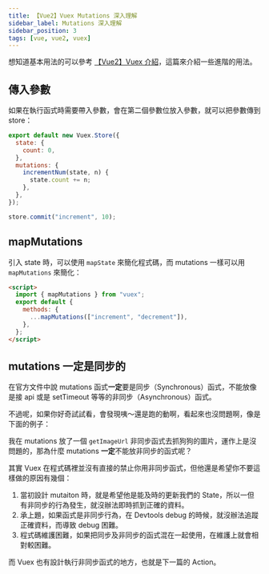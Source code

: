 ```yaml
---
title: 【Vue2】Vuex Mutations 深入理解
sidebar_label: Mutations 深入理解
sidebar_position: 3
tags: [vue, vue2, vuex]
---
```



想知道基本用法的可以參考 [【Vue2】Vuex 介紹](https://jim876633.github.io/Jim-Docusaurus/Vue/Vue2/Vuex/mapState)，這篇來介紹一些進階的用法。

## 傳入參數

如果在執行函式時需要帶入參數，會在第二個參數位放入參數，就可以把參數傳到 store：

```js title='store/index.js'
export default new Vuex.Store({
  state: {
    count: 0,
  },
  mutations: {
    incrementNum(state, n) {
      state.count += n;
    },
  },
});
```

```js
store.commit("increment", 10);
```

## mapMutations

引入 state 時，可以使用 `mapState` 來簡化程式碼，而 mutations 一樣可以用 `mapMutations` 來簡化：

```html title=App.vue
<script>
  import { mapMutations } from "vuex";
  export default {
    methods: {
      ...mapMutations(["increment", "decrement"]),
    },
  };
</script>
```

## mutations 一定是同步的

在官方文件中說 mutations 函式**一定**要是同步（Synchronous）函式，不能放像是接 api 或是 setTimeout 等等的非同步（Asynchronous）函式。

不過呢，如果你好奇試試看，會發現咦～還是跑的動啊，看起來也沒問題啊，像是下面的例子：

<CodeSandbox
  url='https://codesandbox.io/embed/mutation-beyfhs?fontsize=14&hidenavigation=1&theme=dark'
  title='mutation'
  initialPath='dog'
  codebasePath='/src/store/index.js'
/>

我在 mutations 放了一個 `getImageUrl` 非同步函式去抓狗狗的圖片，運作上是沒問題的，那為什麼 mutations **一定**不能放非同步的函式呢？

其實 Vuex 在程式碼裡並沒有直接的禁止你用非同步函式，但他還是希望你不要這樣做的原因有幾個：

1. 當初設計 mutaiton 時，就是希望他是能及時的更新我們的 State，所以一但有非同步的行為發生，就沒辦法即時抓到正確的資料。
2. 承上題，如果函式是非同步行為，在 Devtools debug 的時候，就沒辦法追蹤正確資料，而導致 debug 困難。
3. 程式碼維護困難，如果把同步及非同步的函式混在一起使用，在維護上就會相對較困難。

而 Vuex 也有設計執行非同步函式的地方，也就是下一篇的 Action。
